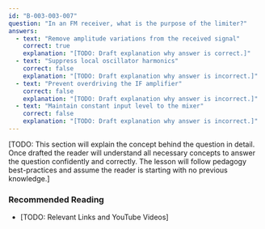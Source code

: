 ```yaml
---
id: "B-003-003-007"
question: "In an FM receiver, what is the purpose of the limiter?"
answers:
  - text: "Remove amplitude variations from the received signal"
    correct: true
    explanation: "[TODO: Draft explanation why answer is correct.]"
  - text: "Suppress local oscillator harmonics"
    correct: false
    explanation: "[TODO: Draft explanation why answer is incorrect.]"
  - text: "Prevent overdriving the IF amplifier"
    correct: false
    explanation: "[TODO: Draft explanation why answer is incorrect.]"
  - text: "Maintain constant input level to the mixer"
    correct: false
    explanation: "[TODO: Draft explanation why answer is incorrect.]"
---
```


[TODO: This section will explain the concept behind the question in detail. Once drafted the reader will understand all necessary concepts to answer the question confidently and correctly. The lesson will follow pedagogy best-practices and assume the reader is starting with no previous knowledge.]

### Recommended Reading

- [TODO: Relevant Links and YouTube Videos]
